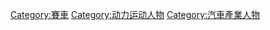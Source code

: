 {{Commons cat|People associated with automobile racing}}
[[Category:賽車|Category:賽車]]
[[Category:动力运动人物|Category:动力运动人物]]
[[Category:汽車產業人物|Category:汽車產業人物]]